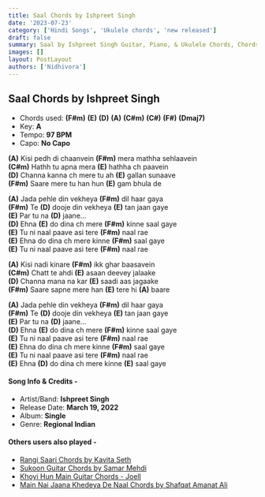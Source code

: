 ```yaml
---
title: Saal Chords by Ishpreet Singh
date: '2023-07-23'
category: ['Hindi Songs', 'Ukulele chords', 'new released']
draft: false
summary: Saal by Ishpreet Singh Guitar, Piano, & Ukulele Chords, Chords used - (F#m) (E) (D) (A) (C#m) (C#) (F#) (Dmaj7), Capo - No Capo, Key - A
images: []
layout: PostLayout
authors: ['Nidhivora']
---
```


## Saal Chords by Ishpreet Singh

- Chords used: **(F#m)** **(E)** **(D)** **(A)** **(C#m)** **(C#)** **(F#)** **(Dmaj7)**
- Key: **A**
- Tempo: **97 BPM**
- Capo: **No Capo**

**(A)** Kisi pedh di chaanvein **(F#m)** mera mathha sehlaavein \
**(C#m)** Hathh tu apna mera **(E)** hathha ch paavein \
**(D)** Channa kanna ch mere tu ah **(E)** gallan sunaave \
**(F#m)** Saare mere tu han hun **(E)** gam bhula de

**(A)** Jada pehle din vekheya **(F#m)** dil haar gaya \
**(F#m)** Te **(D)** dooje din vekheya **(E)** tan jaan gaye \
**(E)** Par tu na **(D)** jaane... \
**(D)** Ehna **(E)** do dina ch mere **(F#m)** kinne saal gaye \
**(E)** Tu ni naal paave asi tere **(F#m)** naal rae \
**(E)** Ehna do dina ch mere kinne **(F#m)** saal gaye \
**(E)** Tu ni naal paave asi tere **(F#m)** naal rae

**(A)** Kisi nadi kinare **(F#m)** ikk ghar baasavein \
**(C#m)** Chatt te ahdi **(E)** asaan deevey jalaake \
**(D)** Channa mana na kar **(E)** saadi aas jagaake \
**(F#m)** Saare sapne mere han **(E)** tere hi **(A)** baare

**(A)** Jada pehle din vekheya **(F#m)** dil haar gaya \
**(F#m)** Te **(D)** dooje din vekheya **(E)** tan jaan gaye \
**(E)** Par tu na **(D)** jaane... \
**(D)** Ehna **(E)** do dina ch mere **(F#m)** kinne saal gaye \
**(E)** Tu ni naal paave asi tere **(F#m)** naal rae \
**(E)** Ehna do dina ch mere kinne **(F#m)** saal gaye \
**(E)** Tu ni naal paave asi tere **(F#m)** naal rae \
**(E)** Ehna **(D)** do dina ch mere kinne **(E)** saal gaye

#### Song Info & Credits -

- Artist/Band: **Ishpreet Singh**
- Release Date: **March 19, 2022**
- Album: **Single**
- Genre: **Regional Indian**

#### Others users also played -

- [Rangi Saari Chords by Kavita Seth](https://www.chordsco.com/chords/rangi-saari-chords-by-kavita-seth)
- [Sukoon Guitar Chords by Samar Mehdi](https://www.chordsco.com/chords/sukoon-chords-by-samar-mehdi)
- [Khoyi Hun Main Guitar Chords - Joell](https://www.chordsco.com/chords/khoyi-hun-main-guitar-chords-joell)
- [Main Nai Jaana Khedeya De Naal Chords by Shafqat Amanat Ali](https://www.chordsco.com/chords/main-nai-jaana-khedeya-de-naal-chords-by-shafqat-amanat-ali)
